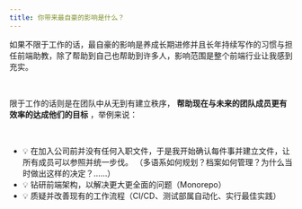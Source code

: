 ```yaml
---
title: 你带来最自豪的影响是什么？
---
```


如果不限于工作的话，最自豪的影响是养成长期进修并且长年持续写作的习惯与担任前端助教，除了帮助到自己也帮助到许多人，影响范围是整个前端行业让我感到充实。

<br />

限于工作的话则是在团队中从无到有建立秩序， **帮助现在与未来的团队成员更有效率的达成他们的目标** ，举例来说：

<br />

- 💡 在加入公司前并没有任何入职文件，于是我开始确认每件事并建立文件，让所有成员可以参照并统一步伐。 （多语系如何规划？档案如何管理？为什么当时做出这样的决定？……）
- 💡 钻研前端架构，以解决更大更全面的问题（Monorepo）
- 💡 质疑并改善现有的工作流程（CI/CD、测试部属自动化、实行最佳实践）
